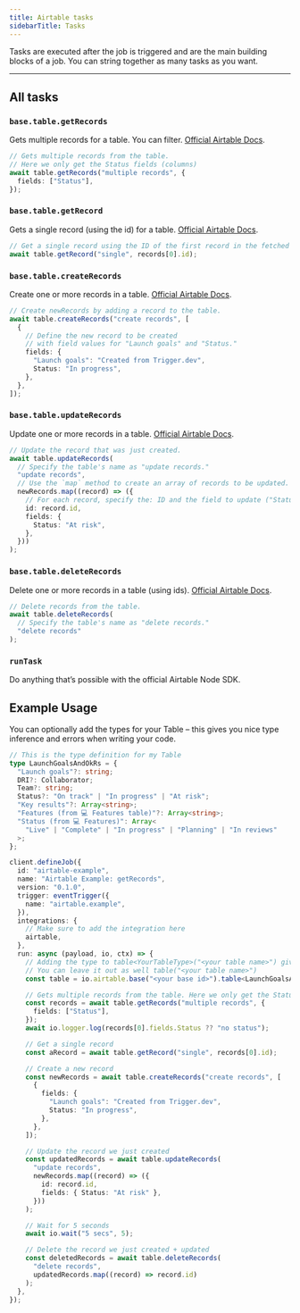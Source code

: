 ```yaml
---
title: Airtable tasks
sidebarTitle: Tasks
---
```


Tasks are executed after the job is triggered and are the main building blocks of a job. You can string together as many tasks as you want.

---

## All tasks

### `base.table.getRecords`

Gets multiple records for a table. You can filter. [Official Airtable Docs](https://airtable.com/developers/web/api/update-multiple-records).

```ts example.ts
// Gets multiple records from the table.
// Here we only get the Status fields (columns)
await table.getRecords("multiple records", {
  fields: ["Status"],
});
```

### `base.table.getRecord`

Gets a single record (using the id) for a table. [Official Airtable Docs](https://airtable.com/developers/web/api/get-record).

```ts example.ts
// Get a single record using the ID of the first record in the fetched records.
await table.getRecord("single", records[0].id);
```

### `base.table.createRecords`

Create one or more records in a table. [Official Airtable Docs](https://airtable.com/developers/web/api/create-records).

```ts example.ts
// Create newRecords by adding a record to the table.
await table.createRecords("create records", [
  {
    // Define the new record to be created
    // with field values for "Launch goals" and "Status."
    fields: {
      "Launch goals": "Created from Trigger.dev",
      Status: "In progress",
    },
  },
]);
```

### `base.table.updateRecords`

Update one or more records in a table. [Official Airtable Docs](https://airtable.com/developers/web/api/update-record).

```ts example.ts
// Update the record that was just created.
await table.updateRecords(
  // Specify the table's name as "update records."
  "update records",
  // Use the `map` method to create an array of records to be updated.
  newRecords.map((record) => ({
    // For each record, specify the: ID and the field to update ("Status" to "At risk").
    id: record.id,
    fields: {
      Status: "At risk",
    },
  }))
);
```

### `base.table.deleteRecords`

Delete one or more records in a table (using ids). [Official Airtable Docs](https://airtable.com/developers/web/api/delete-record).

```ts example.ts
// Delete records from the table.
await table.deleteRecords(
  // Specify the table's name as "delete records."
  "delete records"
);
```

### `runTask`

Do anything that’s possible with the official Airtable Node SDK.

## Example Usage

You can optionally add the types for your Table – this gives you nice type inference and errors when writing your code.

```ts
// This is the type definition for my Table
type LaunchGoalsAndOkRs = {
  "Launch goals"?: string;
  DRI?: Collaborator;
  Team?: string;
  Status?: "On track" | "In progress" | "At risk";
  "Key results"?: Array<string>;
  "Features (from 💻 Features table)"?: Array<string>;
  "Status (from 💻 Features)": Array<
    "Live" | "Complete" | "In progress" | "Planning" | "In reviews"
  >;
};

client.defineJob({
  id: "airtable-example",
  name: "Airtable Example: getRecords",
  version: "0.1.0",
  trigger: eventTrigger({
    name: "airtable.example",
  }),
  integrations: {
    // Make sure to add the integration here
    airtable,
  },
  run: async (payload, io, ctx) => {
    // Adding the type to table<YourTableType>("<your table name>") gives you nice type inference and errors
    // You can leave it out as well table("<your table name>")
    const table = io.airtable.base("<your base id>").table<LaunchGoalsAndOkRs>("<your table name>");

    // Gets multiple records from the table. Here we only get the Status fields (columns)
    const records = await table.getRecords("multiple records", {
      fields: ["Status"],
    });
    await io.logger.log(records[0].fields.Status ?? "no status");

    // Get a single record
    const aRecord = await table.getRecord("single", records[0].id);

    // Create a new record
    const newRecords = await table.createRecords("create records", [
      {
        fields: {
          "Launch goals": "Created from Trigger.dev",
          Status: "In progress",
        },
      },
    ]);

    // Update the record we just created
    const updatedRecords = await table.updateRecords(
      "update records",
      newRecords.map((record) => ({
        id: record.id,
        fields: { Status: "At risk" },
      }))
    );

    // Wait for 5 seconds
    await io.wait("5 secs", 5);

    // Delete the record we just created + updated
    const deletedRecords = await table.deleteRecords(
      "delete records",
      updatedRecords.map((record) => record.id)
    );
  },
});
```

